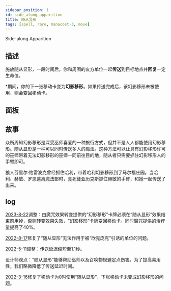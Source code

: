 ```yaml
---
sidebar_position: 1
id: side_along_apparition
title: 随从显形
tags: [spell, rare, manacost-3, move]
---
```


Side-along Apparition 

<!--truncate-->



<CardBasics cardKey={id}/>


## 描述

施放随从显形，一段时间后，你和周围的友方单位一起**传送**到目标地点并**回复**一定生命值。

*期间，你的下一张移动卡变为**幻影移形**。如果传送完成后，该幻影移形未被使用，则会变回移动卡。

## 面板


<LevelComponent/>


<CardDynamicTable cardKey={id}/>


<CardComplexTable cardKey={id}/>

## 故事

众所周知幻影移形是深受巫师喜爱的一种旅行方式，但并不是人人都能使用幻影移形。随从显形是一种可以同时传送多人的魔法。这种方法可以让具有幻影移形许可的巫师带着无法幻影移形的巫师一同前往目的地，随从者只需要抓住幻影移形人的手臂即可。

狼人芬里尔·格雷波克曾经抓住哈利，带着哈利幻影移形到了马尔福庄园。当哈利、赫敏、罗恩逃离魔法部时，食死徒亚历克斯抓住赫敏的手臂，和她一起传送了出来。


## log

[2023-8-22](/blog/230822-update-annc#adjustment)调整：由魔咒效果转变提供的“幻影移形”卡牌必须在“随从显形”效果结束前用掉，否则转变效果失效，“幻影移形”卡牌变回移动卡。同时魔咒提供的治疗量提高了40%。

[2022-8-17](/blog/220817-update-annc#fix)修复了“随从显形”无法作用于被“欣克庞克”引诱的单位的问题。

[2022-5-11](/blog/220511-update-annc#adjustment)调整：传送延迟缩短至1.1秒。

设计师观点：“随从显形”能够帮助巫师以及召唤物规避定点伤害。为了提高易用性，我们略微降低了传送延迟时间。

[2022-3-16](/blog/220316-update-annc#fix)修复了移动卡为0时使用“随从显形”，下张移动卡未变成幻影移形的问题。

